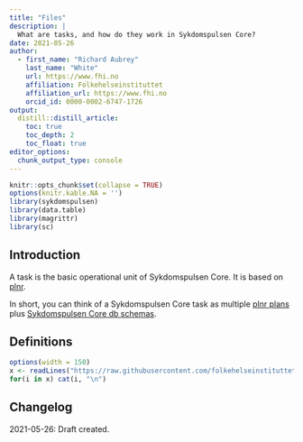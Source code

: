 ```yaml
---
title: "Files"
description: |
  What are tasks, and how do they work in Sykdomspulsen Core?
date: 2021-05-26
author:
  - first_name: "Richard Aubrey"
    last_name: "White"
    url: https://www.fhi.no
    affiliation: Folkehelseinstituttet
    affiliation_url: https://www.fhi.no
    orcid_id: 0000-0002-6747-1726
output:
  distill::distill_article:
    toc: true
    toc_depth: 2
    toc_float: true
editor_options: 
  chunk_output_type: console
---
```


```r
knitr::opts_chunk$set(collapse = TRUE)
options(knitr.kable.NA = '')
library(sykdomspulsen)
library(data.table)
library(magrittr)
library(sc)
```

## Introduction

A task is the basic operational unit of Sykdomspulsen Core. It is based on [plnr](https://folkehelseinstituttet.github.io/plnr/).

In short, you can think of a Sykdomspulsen Core task as multiple [plnr plans](https://folkehelseinstituttet.github.io/plnr/) plus [Sykdomspulsen Core db schemas](analytics_db_schemas_introduction.html).

## Definitions

```r
options(width = 150)
x <- readLines("https://raw.githubusercontent.com/folkehelseinstituttet/scskeleton/main/R/00_env_and_namespace.r")
for(i in x) cat(i, "\n")
```

## Changelog {.appendix}

2021-05-26: Draft created.

